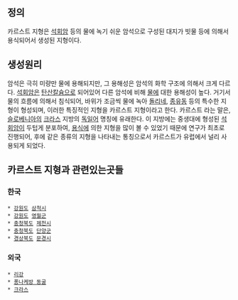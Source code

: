 == 정의 ==
카르스트 지형은 [[석회암]] 등의 물에 녹기 쉬운 암석으로 구성된 대지가 빗물 등에 의해서 용식되어서 생성된 지형이다.

== 생성원리 ==
암석은 극히 미량만 물에 용해되지만, 그 용해성은 암석의 화학 구조에 의해서 크게 다르다. [[석회암]]은 [[탄산칼슘]]으로 되어있어 다른 암석에 비해 [[물]]에 대한 용해성이 높다. 거기서 물의 흐름에 의해서 침식되어, 바위가 조금씩 물에 녹아 [[돌리네]], [[종유동]] 등의 특수한 지형이 형성되며, 이러한 특징적인 지형을 카르스트 지형이라고 한다.
카르스트 라는 말은, [[슬로베니아]]의 [[크라스]] 지방의 [[독일어]] 명칭에 유래한다. 이 지방에는 중생대에 형성된 [[석회암]]이 두텁게 분포하여, [[용식]]에 의한 지형을 많이 볼 수 있었기 때문에 연구가 최초로 진행되어, 후에 같은 종류의 지형을 나타내는 통칭으로서 카르스트가 유럽에서 널리 사용되게 되었다.

== 카르스트 지형과 관련있는곳들 ==
=== 한국 ===
 * [[강원도]] [[삼척시]] 
 * [[강원도]] [[영월군]]
 * [[충청북도]] [[제천시]]
 * [[충청북도]] [[단양군]]
 * [[경상북도]] [[문경시]]
=== 외국 ===
 * [[리강]]
 * [[퐁나케방 동굴]]
 * [[크라스]]


